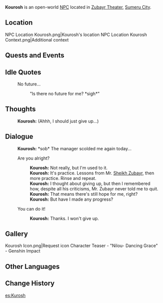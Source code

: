 {{Character Infobox
|type             = Open-World NPC
|image            = NPC Kourosh.png
|region           = Sumeru
|location         = Sumeru
|affiliation      = Zubayr Theater
|title            = Juggler
|ancestry         = <!-- Clan/family -->
|father           = 
|mother           = 
|spouse           = 
|sibling          = 
|child            = 
|relative         = 
|voiceEN          = 
|voiceCN          = 
|voiceJP          = 
|dialoguereward   = 
}}
'''Kourosh''' is an open-world [[NPC]] located in [[Zubayr Theater]], [[Sumeru City]].

==Location==
<gallery>
NPC Location Kourosh.png|Kourosh's location
NPC Location Kourosh Context.png|Additional context
</gallery>
<!--
==Profile==
''(To be added.)''

===Appearance===
''(To be added.)''
-->
==Quests and Events==
{{Quests and Events}}

==Idle Quotes==
{{Dialogue Start}}
: {{DIcon|Idle}} No future...
:: {{A|VO Kourosh 01.ogg}} "Is there no future for me? *sigh*"
{{Dialogue End}}

==Thoughts==
{{All Schemes to Know Explanation|name=Kourosh}}
:{{A|VO Kourosh All Schemes to Know 01.ogg}} '''Kourosh:''' (Ahhh, I should just give up...)

==Dialogue==
{{Dialogue Start}}
:'''Kourosh:''' *sob* The manager scolded me again today...
:{{DIcon}} Are you alright?
::'''Kourosh:''' Not really, but I'm used to it.
::'''Kourosh:''' It's practice. Lessons from Mr. [[Sheikh Zubayr]], then more practice. Rinse and repeat.
::'''Kourosh:''' I thought about giving up, but then I remembered how, despite all his criticisms, Mr. Zubayr never told me to quit.
::'''Kourosh:''' That means there's still hope for me, right?
::'''Kourosh:''' But have I made any progress?
:{{DIcon}} You can do it!
::'''Kourosh:''' Thanks. I won't give up.
{{Dialogue End}}
<!--
==Event Dialogue==
===Event Name===
{{Dialogue Start}}
:'''{{subst:PAGENAME}}:'''
{{Dialogue End}}

==Trivia==
* 
-->
==Gallery==
<gallery>
Kourosh Icon.png|Request icon
Character Teaser - "Nilou- Dancing Grace" - Genshin Impact
</gallery>

==Other Languages==
{{Other Languages
|default_hidden = 1
|en      = Kourosh
|zhs     = 库洛什
|zhs_rm  = Kùluòshí
|zht     = 庫洛什
|zht_rm  = Kùluòshí
|ja      = クーロシ
|ja_rm   = Kuuroshi
|ko      = 쿠로시
|es      = Kurosh
|fr      = Kourosh
|ru      = Курош
|th      = Kourosh
|vi      = Kourosh
|de      = Kourosh
|id      = Kourosh
|pt      = Kourosh
|tr      = Kourosh
|it      = Kourosh
}}

==Change History==
{{Change History|3.0}}

[[es:Kurosh]]